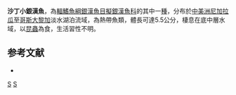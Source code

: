 {{Speciesbox 
| status = NE
| status_system = IUCN3.1
| taxon = Atherinella sardina
| authority =  [[Meek|Meek]], 1907
| synonyms = *''Melaniris sardina '', Meek, 1907
}}
'''沙丁小銀漢魚'''，為[[輻鰭魚綱|輻鰭魚綱]][[銀漢魚目|銀漢魚目]][[擬銀漢魚科|擬銀漢魚科]]的其中一[[種|種]]，分布於[[中美洲|中美洲]][[尼加拉瓜|尼加拉瓜]]至[[哥斯大黎加|哥斯大黎加]]淡水湖泊流域，為熱帶魚類，體長可達5.5公分，棲息在底中層水域，以[[昆蟲|昆蟲]]為食，生活習性不明。

==参考文献==
*{{FishBase_species|genus=Atherinella|species=sardina|year=2016|month=3}}

{{Taxonbar|from=Q5506970}}

[[Category:小銀漢魚屬|S]]
[[Category:1907年描述的鱼类|S]]